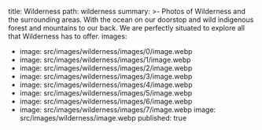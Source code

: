 title: Wilderness
path: wilderness
summary: >-
  Photos of Wilderness and the surrounding areas. With the ocean on our doorstop
  and wild indigenous forest and mountains to our back. We are perfectly
  situated to explore all that Wilderness has to offer.
images:
  - image: src/images/wilderness/images/0/image.webp
  - image: src/images/wilderness/images/1/image.webp
  - image: src/images/wilderness/images/2/image.webp
  - image: src/images/wilderness/images/3/image.webp
  - image: src/images/wilderness/images/4/image.webp
  - image: src/images/wilderness/images/5/image.webp
  - image: src/images/wilderness/images/6/image.webp
  - image: src/images/wilderness/images/7/image.webp
image: src/images/wilderness/image.webp
published: true
